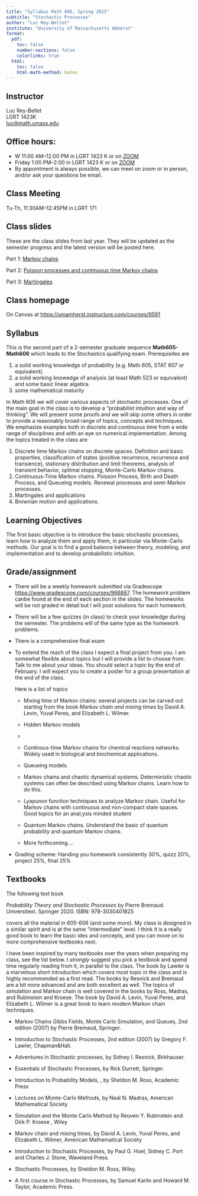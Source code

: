 ```yaml
---
title: "Syllabus Math 606, Spring 2025"
subtitle: "Stochastic Processes"
author: "Luc Rey-Bellet"
institute: "University of Massachusetts Amherst"
format:
  pdf:
    toc: false
    number-sections: false
    colorlinks: true
  html:
    toc: false
    html-math-method: katex
---
```


##  Instructor 

Luc Rey-Bellet  
LGRT 1423K  
<luc@math.umass.edu>  

## Office hours:  

 -  W 11:00 AM--12:00 PM in LGRT 1423 K or on [ZOOM](https://umass-amherst.zoom.us/my/luc.reybellet.office.hours)
 -  Friday 1:00 PM--2:00 in LGRT 1423 K or on [ZOOM](https://umass-amherst.zoom.us/my/luc.reybellet.office.hours)
 -  By appointment is always possible, we can meet on zoom or in person, and/or ask your questions be email.

## Class Meeting

Tu-Th, 11:30AM--12:45PM in LGRT 171

## Class slides

These are the class slides from last year. They will be updated as the semester progress and the latest version will be posted here.

Part 1: [Markov chains](https://luc-umass.github.io/html/Markov.html)

Part 2: [Poisson processes and continuous time Markov chains](https://luc-umass.github.io/html/Poisson.html)

Part 3: [Martingales](https://luc-umass.github.io/html/Martingale.html)

## Class homepage 

On Canvas at <https://umamherst.instructure.com/courses/9591> 

## Syllabus

This is the second part of a 2-semester graduate sequence **Math605-Math606** which leads to the Stochastics qualifying exam. Prerequisites are 

1. a solid working knowledge of probablilty (e.g. Math 605, STAT 607 or equivalent).
2. a solid working knowedge of analysis (at least Math 523 or equivalent) and some basic linear algebra.  
3. some mathematical maturity

In Math 606 we will cover various aspects of stochastic processes.  One of the main goal in the class is to develop a "probabilist intuition and way of thinking". We will present some proofs and we will skip some others in order to provide a reasonably broad range of topics, concepts and techniques. We emphasize examples both in discrete and continuous time from a wide range of disciplines and with an eye on numerical implementation.  Among the topics treated in the class are


1. Discrete time Markov chains on discrete spaces. Definition and basic properties, classification of states (positive recurrence, recurrence and transience), stationary distribution and limit theorems, analysis of transient behavior, optimal stopping, Monte-Carlo Markov chains.
2. Continuous-Time Markov chains. Poisson Process, Birth and Death Process, and Queueing models. Renewal processes and semi-Markov processes.
3. Martingales and applications
4. Brownian motion and applications.


## Learning Objectives  

The first basic objective is to introduce the basic stochastic processes, learn how to analyze them and apply them, in particular via Monte-Carlo methods. Our goal is to find a good balance between theory, modeling, and implementation and to develop probabilistic intuition. 


## Grade/assignment 


+ There will be a weekly homework submitted via Gradescope <https://www.gradescope.com/courses/966887>. The homework problem canbe found at the end of each section 
in the slides.  The homeworks will be not graded in detail but I will post solutions for each homework. 

+ There will be a few quizzes (in class) to check your knowledge during the semester. The problems will of the same type as the homework problems.

+ There is a comprehensive final exam

+ To extend the reach of the class I expect a final project from you. I am somewhat flexible about topics but I will provide a list to choose from. Talk to me about your ideas. You should select a topic by the end of February.  I will expect you to create a poster for a group presentation at the end of the class. 


    Here is a list of topics


    +  Mixing time of Markov chains:  several projects can be carved out starting from the book *Markov chain and mixing times* by David A. Levin, Yuval Peres, and Elizabeth L. Wilmer.  

    + Hidden Markov models

    + 

    + Continous-time Markov chains for chemical reactions networks.  Widely used in biological and biochemical applications.  

    + Queueing models. 

    + Markov chains and chaotic dynamical systems. Deterministic chaotic systems can often be described using Markov chains. Learn how to do this.

    +  Lyapunov function techniques to analyze Markov chain. Useful for Markov chains with continuous and non-compact state spaces.  Good topics for an anal;ysis minded student

    + Quantum Markov chains. Understand the basic of quantum probability and quantum Markov chains.


    + More forthcoming....   







+ Grading scheme:  Handing you homework consistently 30%,  quizz 20%,  project 25%,  final 25%


##  Textbooks

The following text book 

*Probability Theory and Stochastic Processes* by Pierre Bremaud. Universitext. Springer 2020. ISBN: 978-3030401825

covers all the material in 605-606 (and some more). My class is designed in a similar spirit and is at the same "intermediate" level. I think it is a really good book to learn the basic ides and concepts, and you can move on to more  comprehensive textbooks next.


I have been inspired by many textbooks over the years when preparing my class, see the list below.  I *strongly* suggest you pick a textbook and spend time regularly reading from it, in parallel to the class. The book by Lawler is a marvelous short introduction which covers most topic in the class and is highly recommended as a first read. 
The books by Resnick and Bremaud are a bit more advanced and are both  excellent as well.  The topics of simulation and Markov chain is well covered in the books by Ross, Madras, and Rubinstein and Kroese.  The book by David A. Levin, Yuval Peres, and Elizabeth L. Wilmer is a great book to learn modern Markov chain techniques.


* Markov Chains Gibbs Fields, Monte Carlo Simulation, and Queues, 2nd edition (2007) by Pierre Bremaud, Springer.

* Introduction to Stochastic Processes, 2nd edition (2007) by Gregory F. Lawler, Chapman&Hall.

* Adventures in Stochastic processes, by Sidney I. Resnick, Birkhauser.

* Essentials of Stochastic Processes, by Rick Durrett, Springer.

* Introduction to Probability Models, , by Sheldon M. Ross, Academic Press

* Lectures on Monte-Carlo Methods, by Neal N. Madras, American Mathematical Society

* Simulation and the Monte Carlo Method by Reuven Y. Rubinstein and Dirk P. Kroese , Wiley

* Markov chain and mixing times, by David A. Levin, Yuval Peres, and Elizabeth L. Wilmer, American Mathematical Society

* Introduction to Stochastic Processes, by Paul G. Hoel, Sidney C. Port and Charles J. Stone, Waveland Press.

* Stochastic Processes, by Sheldon M. Ross, Wiley.

* A first course in Stochastic Processes, by Samuel Karlin and Howard M. Taylor, Academic Press.








